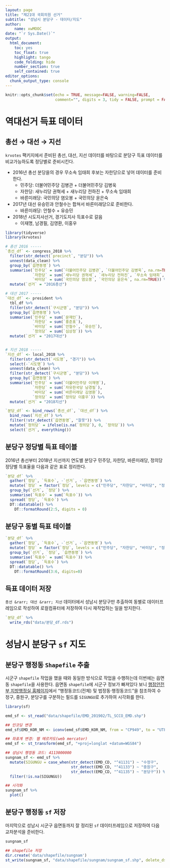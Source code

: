 ```yaml
---
layout: page
title: "제21대 국회의원 선거"
subtitle: "성남시 분당구 - 데이터/지도"
author:
    name: xwMOOC
date: "`r Sys.Date()`"
output:
  html_document: 
    toc: yes
    toc_float: true
    highlight: tango
    code_folding: hide
    number_section: true
    self_contained: true
editor_options: 
  chunk_output_type: console
---
```


```r
knitr::opts_chunk$set(echo = TRUE, message=FALSE, warning=FALSE,
                      comment="", digits = 3, tidy = FALSE, prompt = FALSE, fig.align = 'center')


```

# 역대선거 득표 데이터 {#major-election}

## 총선 &rarr; 대선 &rarr; 지선 {#major-election-data}

`krvotes` 팩키지에서 준비된 총선, 대선, 지선 데이터를 바탕으로 분당구 득표 데이터를 비교가능하도록 정당별로 준비시킨다.

- 2016년 총선 분당을의 경우 무소속 임태희 후보는 자한당으로 넣어 데이터를 준비한다.
    - 민주당: 더불어민주당 김병관 + 더불어민주당 김병욱
    - 자한당: 새누리당 권혁세 + 새누리당 전하진 + 무소속 임태희
    - 바른미래당: 국민의당 염오봉 + 국민의당 윤은숙
- 2017년 대선 유승민과 안철수는 합쳐서 바른미래당으로 준비한다.
    - 바른미래당: 안철수 + 유승민
- 2018년 시도지사선거, 경기도지사 득표수로 갈음
    - 이재명, 남경필, 김영환, 이홍우


```r
library(tidyverse)
library(krvotes)

# 총선 2016 -----
`총선_df` <- congress_2018 %>% 
  filter(str_detect(`precinct`, "분당")) %>% 
  unnest(data_clean) %>% 
  group_by(`읍면동명`) %>% 
  summarise(`민주당` = sum(`더불어민주당 김병관`, `더불어민주당 김병욱`, na.rm=TRUE),
            `자한당` = sum(`새누리당 권혁세`, `새누리당 전하진`, `무소속 임태희`, na.rm=TRUE),
            `바미당` = sum(`국민의당 염오봉`, `국민의당 윤은숙`, na.rm=TRUE)) %>% 
  mutate(`선거` = "2016총선")

# 대선 2017 -----
`대선_df` <- president %>% 
  tbl_df %>% 
  filter(str_detect(`구시군명`, "분당")) %>% 
  group_by(`읍면동명`) %>% 
  summarise(`민주당` = sum(`문재인`),
            `자한당` = sum(`홍준표`),
            `바미당` = sum(`안철수`, `유승민`),
            `정의당` = sum(`심상정`)) %>% 
  mutate(`선거` = "2017대선")


# 지선 2018 -----
`지선_df` <- local_2018 %>% 
  filter(str_detect(`시도명`, "경기")) %>% 
  select(-`시도명`) %>% 
  unnest(data_clean) %>% 
  filter(str_detect(`구시군명`, "분당")) %>% 
  group_by(`읍면동명`) %>% 
  summarise(`민주당` = sum(`더불어민주당 이재명`),
            `자한당` = sum(`자유한국당 남경필`),
            `바미당` = sum(`바른미래당 김영환`),
            `정의당` = sum(`정의당 이홍우`)) %>% 
  mutate(`선거` = "2018지선")

`분당_df` <- bind_rows(`총선_df`, `대선_df`) %>% 
  bind_rows(`지선_df`) %>% 
  filter(!str_detect(`읍면동명`, "잘못")) %>% 
  mutate(`정의당` = ifelse(is.na(`정의당`), 0, `정의당`)) %>% 
  select(`선거`, everything())
```


## 분당구 정당별 득표 테이블 {#major-election-분당-table}

2016년 총선부터 2018년 지선까지 연도별 분당구 민주당, 자한당, 바른미래당, 정의당 정당별 득표율을 다음과 같은 표로 정리한다.

```r
`분당_df` %>% 
  gather(`정당`, `득표수`, -`선거`, -`읍면동명`) %>% 
  mutate(`정당` = factor(`정당`, levels = c("민주당", "자한당", "바미당", "정의당"))) %>% 
  group_by(`선거`, `정당`) %>% 
  summarise(`득표수` = sum(`득표수`)) %>% 
  spread(`정당`, `득표수`) %>% 
  DT::datatable() %>% 
    DT::formatRound(2:5, digits = 0)
```

## 분당구 동별 득표 테이블 {#major-election-dong-table}

```r
`분당_df` %>% 
  gather(`정당`, `득표수`, -`선거`, -`읍면동명`) %>% 
  mutate(`정당` = factor(`정당`, levels = c("민주당", "자한당", "바미당", "정의당"))) %>% 
  group_by(`선거`, `정당`, `읍면동명`) %>% 
  summarise(`득표수` = sum(`득표수`)) %>% 
  spread(`정당`, `득표수`) %>% 
  DT::datatable() %>% 
    DT::formatRound(3:6, digits=0)

```

## 득표 데이터 저장 {#major-election-save-data}

`총선 &rarr; 대선 &rarr; 지선` 데이터에서 성남시 분당구만 추출하여 동별로 데이터프레임으로 작성하여 로컬컴퓨터에 저장하여 다시 재작업하는 일을 방지한다.

```r
`분당_df` %>% 
  write_rds("data/분당_df.rds")
```


# 성남시 분당구 `sf` 지도 {#sungnam-sf}

## 분당구 행정동 `Shapefile` 추출 {#sungnam-shapefile-sungnam-emd}

시군구 `shapefile` 작업을 했을 때와 동일한 방식으로 작업을 수행하는데 이번에는 읍면동 `shapefile`을 사용한다.
읍면동 `shapefile`에 시군구 정보가 빠져있다 보니 [행정안전부 지방행정실 홈페이지](https://www.mois.go.kr/frt/bbs/type001/commonSelectBoardList.do?bbsId=BBSMSTR_000000000052)에서 "행정동코드(전체) 및 법정동·행정동코드"을 참조하여 수정구, 중원구, 분당구를 구분하는 필드를 `SIGUNGU`로 추가하여 시각화를 한다.

```r
library(sf)

emd_sf <- st_read("data/shapefile/EMD_201902/TL_SCCO_EMD.shp")

## 인코딩 변경
emd_sf$EMD_KOR_NM <- iconv(emd_sf$EMD_KOR_NM, from = "CP949", to = "UTF-8", sub = NA, mark = TRUE, toRaw = FALSE)

## 좌표계 변경: 웹 메르카도(web mercator)
emd_sf <- st_transform(emd_sf, "+proj=longlat +datum=WGS84")

## 성남시 행정동 코드: 4113000000
sungnam_sf <- emd_sf %>% 
  mutate(SIGUNGU = case_when(str_detect(EMD_CD, "^41131") ~ "수정구",
                             str_detect(EMD_CD, "^41133") ~ "중원구",
                             str_detect(EMD_CD, "^41135") ~ "분당구")) %>% 
  filter(!is.na(SIGUNGU))

## 시각화
sungnam_sf %>% 
  plot()
```


## 분당구 행정동 `sf` 저장 {#sungnam-shapefile-sungnam-emd-sf}

마지막으로 성남시 시군구 읍면동까지 잘 정리된 `sf` 데이터프레임으로 저장하여 다음 교차분석을 준비한다.

```r
sungnam_sf

## shapefile 저장
dir.create('data/shapefile/sungnam')
st_write(sungnam_sf, "data/shapefile/sungnam/sungnam_sf.shp", delete_dsn=TRUE)
```





